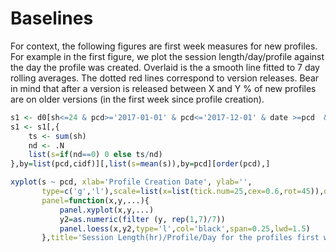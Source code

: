 # Baselines

For context, the following figures are first week measures for new profiles.
For example in the first figure, we plot the session length/day/profile against
the day the profile was created. Overlaid is the a smooth line fitted to 7 day
rolling averages. The dotted red lines correspond to version releases. Bear in
mind that after a version is released between X and Y % of new profiles are on
older versions (in the first week since profile creation).


```r
s1 <- d0[sh<=24 & pcd>='2017-01-01' & pcd<='2017-12-01' & date >=pcd  & date<=(pcd+6),]
s1 <- s1[,{
    ts <- sum(sh)
    nd <- .N
    list(s=if(nd==0) 0 else ts/nd)
},by=list(pcd,cidf)][,list(s=mean(s)),by=pcd][order(pcd),]

xyplot(s ~ pcd, xlab='Profile Creation Date', ylab='',
       type=c('g','l'),scale=list(x=list(tick.num=25,cex=0.6,rot=45)),data=s1,col='#cccccc',
       panel=function(x,y,...){
           panel.xyplot(x,y,...)
           y2=as.numeric(filter (y, rep(1,7)/7))
           panel.loess(x,y2,type='l',col='black',span=0.25,lwd=1.5)
       },title='Session Length(hr)/Profile/Day for the profiles first week')
```
